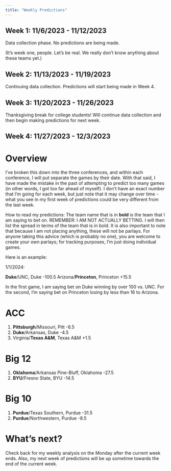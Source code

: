 ```yaml
---
title: "Weekly Predictions"
---
```


## Week 1: 11/6/2023 - 11/12/2023

Data collection phase. No predictions are being made. 

(It's week one, people. Let's be real. We really don't know anything about these teams yet.)

## Week 2: 11/13/2023 - 11/19/2023

Continuing data collection. Predictions will start being made in Week 4. 

## Week 3: 11/20/2023 - 11/26/2023

Thanksgiving break for college students! Will continue data collection and then begin making predictions for next week. 

## Week 4: 11/27/2023 - 12/3/2023

# Overview

I've broken this down into the three conferences, and within each conference, I will put separate the games by their date. With that said, I have made the mistake in the past of attempting to predict too many games (in other words, I got too far ahead of myself). I don't have an exact number that I'm going for each week, but just note that it may change over time - what you see in my first week of predictions could be very different from the last week. 

How to read my predictions: 
The team name that is in **bold** is the team that I am saying to bet on. REMEMBER: I AM NOT ACTUALLY BETTING. I will then list the spread in terms of the team that is in bold. It is also important to note that because I am not placing anything, these will not be parlays. For anyone taking this advice (which is probably no one), you are welcome to create your own parlays; for tracking purposes, I'm just doing individual games. 

Here is an example: 

1/1/2024: 

**Duke**/UNC, Duke -100.5
Arizona/**Princeton**, Princeton +15.5

In the first game, I am saying bet on Duke winning by over 100 vs. UNC. For the second, I'm saying bet on Princeton losing by less than 16 to Arizona. 

# ACC 

1. **Pittsburgh**/Missouri, Pitt -6.5
2. **Duke**/Arkansas, Duke -4.5
3. Virginia/**Texas A&M**, Texas A&M +1.5

# Big 12 

1. **Oklahoma**/Arkansas Pine-Bluff, Oklahoma -27.5
2. **BYU**/Fresno State, BYU -14.5

# Big 10

1. **Purdue**/Texas Southern, Purdue -31.5
2. **Purdue**/Northwestern, Purdue -8.5

# What's next? 

Check back for my weekly analysis on the Monday after the current week ends. Also, my next week of predictions will be up sometime towards the end of the current week. 








